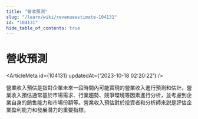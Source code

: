 ```yaml
---
title: "營收預測"
slug: "/learn/wiki/revenueestimate-104131"
id: "104131"
hide_table_of_contents: true
---
```



# 營收預測

<ArticleMeta id={104131} updatedAt={'2023-10-18 02:20:22'} />
<div className='border-solid border-b border-t-0 my-4 border-[var(--ifm-color-gray-300)]' />

營業收入預估是指對企業未來一段時間內可能實現的營業收入進行預測和估計。營業收入預估通常基於市場需求、行業趨勢、競爭環境等因素進行分析，並考慮到企業自身的銷售能力和市場份額等。營業收入預估對於投資者和分析師來説是評估企業盈利能力和發展潛力的重要指標。
